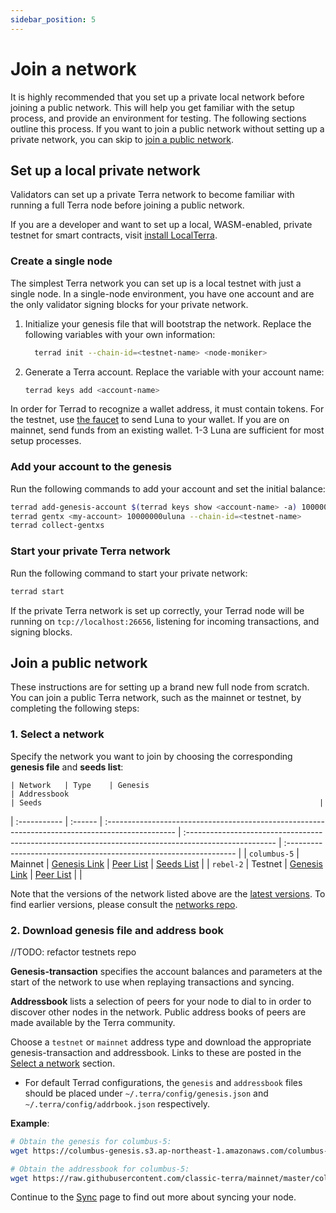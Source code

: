 ```yaml
---
sidebar_position: 5
---
```



# Join a network

It is highly recommended that you set up a private local network before joining a public network. This will help you get familiar with the setup process, and provide an environment for testing. The following sections outline this process. If you want to join a public network without setting up a private network, you can skip to [join a public network](#join-a-public-network).

## Set up a local private network

Validators can set up a private Terra network to become familiar with running a full Terra node before joining a public network.


<Admonition type="tip" icon="💡" title="LocalTerra">

If you are a developer and want to set up a local, WASM-enabled, private testnet for smart contracts, visit [install LocalTerra](../../develop/localterra/README.mdx).

</Admonition>


### Create a single node

The simplest Terra network you can set up is a local testnet with just a single node. In a single-node environment, you have one account and are the only validator signing blocks for your private network.

1. Initialize your genesis file that will bootstrap the network. Replace the following variables with your own information:

   ```bash
     terrad init --chain-id=<testnet-name> <node-moniker>
   ```

2. Generate a Terra account. Replace the variable with your account name:

   ```bash
   terrad keys add <account-name>
   ```

<Admonition type="tip" icon="💡" title="Get tokens">

In order for Terrad to recognize a wallet address, it must contain tokens. For the testnet, use [the faucet](https://faucet.terra.money/) to send Luna to your wallet. If you are on mainnet, send funds from an existing wallet. 1-3 Luna are sufficient for most setup processes.

</Admonition>

### Add your account to the genesis

Run the following commands to add your account and set the initial balance:

```bash
terrad add-genesis-account $(terrad keys show <account-name> -a) 100000000uluna
terrad gentx <my-account> 10000000uluna --chain-id=<testnet-name>
terrad collect-gentxs
```

### Start your private Terra network

Run the following command to start your private network:

```bash
terrad start
```

If the private Terra network is set up correctly, your Terrad node will be running on `tcp://localhost:26656`, listening for incoming transactions, and signing blocks.

## Join a public network

These instructions are for setting up a brand new full node from scratch. You can join a public Terra network, such as the mainnet or testnet, by completing the following steps:

### 1. Select a network

Specify the network you want to join by choosing the corresponding **genesis file** and **seeds list**:

	| Network   | Type    | Genesis                                                                                          | Addressbook                                                                                           | Seeds                                                              |
| :----------- | :------ | :----------------------------------------------------------------------------------------------- | :---------------------------------------------------------------------------------------------------- | :----------------------------------------------------------------- |
| `columbus-5` | Mainnet | [Genesis Link](https://columbus-genesis.s3.ap-northeast-1.amazonaws.com/columbus-5-genesis.json) |  [Peer List](https://raw.githubusercontent.com/classic-terra/mainnet/master/columbus-5/addrbook.json) | [Seeds List](https://github.com/classic-terra/mainnet#seed-nodes)  |
| `rebel-2`    | Testnet | [Genesis Link](https://network-rebel-2.s3.amazonaws.com/bajor-1/genesis.json)                    |  [Peer List](https://raw.githubusercontent.com/classic-terra/documents/main/bajor-1/addrbook.json)    |  |

<Admonition type="tip" icon="💡" title="Selecting a network">

Note that the versions of the network listed above are the [latest versions](https://github.com/terra-money/testnet/tree/master#latest-networks). To find earlier versions, please consult the [networks repo](https://github.com/terra-money/testnet).

</Admonition>


### 2. Download genesis file and address book

//TODO: refactor testnets repo

**Genesis-transaction** specifies the account balances and parameters at the start of the network to use when replaying transactions and syncing.

**Addressbook** lists a selection of peers for your node to dial to in order to discover other nodes in the network. Public address books of peers are made available by the Terra community.

Choose a `testnet` or `mainnet` address type and download the appropriate genesis-transaction and addressbook. Links to these are posted in the [Select a network](#1-select-a-network) section.

- For default Terrad configurations, the `genesis` and `addressbook` files should be placed under `~/.terra/config/genesis.json` and `~/.terra/config/addrbook.json` respectively.

**Example**:

```bash
# Obtain the genesis for columbus-5:
wget https://columbus-genesis.s3.ap-northeast-1.amazonaws.com/columbus-5-genesis.json -O ~/.terra/config/genesis.json

# Obtain the addressbook for columbus-5:
wget https://raw.githubusercontent.com/classic-terra/mainnet/master/columbus-5/addrbook.json -O ~/.terra/config/addrbook.json
```

Continue to the [Sync](sync.mdx) page to find out more about syncing your node.

